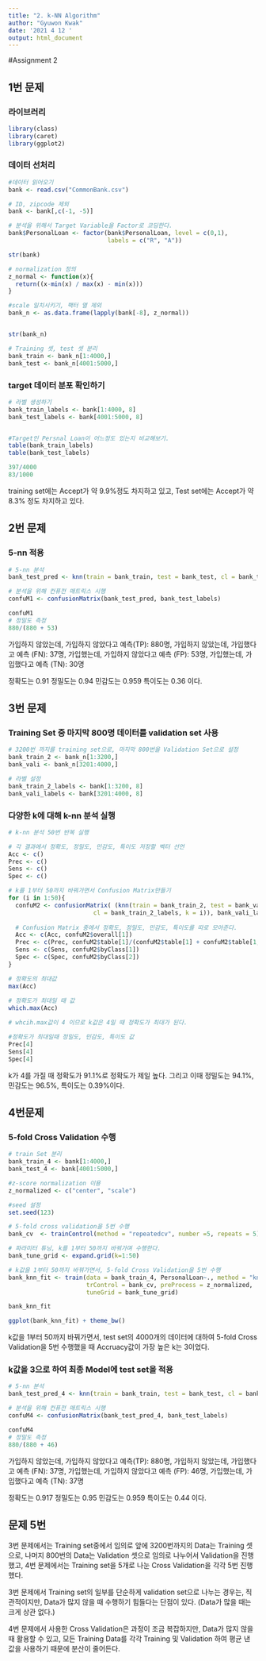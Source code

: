 ---
title: "2. k-NN Algorithm"
author: "Gyuwon Kwak"
date: '2021 4 12 '
output: html_document
---

#Assignment 2

## 1번 문제


### 라이브러리
```{r}

library(class)
library(caret)
library(ggplot2)

```

### 데이터 선처리
```{r}

#데이터 읽어오기
bank <- read.csv("CommonBank.csv")

# ID, zipcode 제외
bank <- bank[,c(-1, -5)]

# 분석을 위해서 Target Variable을 Factor로 코딩한다.
bank$PersonalLoan <- factor(bank$PersonalLoan, level = c(0,1), 
                            labels = c("R", "A"))

str(bank)

# normalization 정의
z_normal <- function(x){
  return((x-min(x) / max(x) - min(x)))
}

#scale 일치시키기, 팩터 열 제외
bank_n <- as.data.frame(lapply(bank[-8], z_normal))


str(bank_n)

# Training 셋, test 셋 분리
bank_train <- bank_n[1:4000,]
bank_test <- bank_n[4001:5000,]
```

### target 데이터 분포 확인하기
```{r}

# 라벨 생성하기
bank_train_labels <- bank[1:4000, 8]
bank_test_labels <- bank[4001:5000, 8]


#Target인 Persnal Loan이 어느정도 있는지 비교해보기.
table(bank_train_labels)
table(bank_test_labels)

397/4000
83/1000
```

training set에는 Accept가 약 9.9%정도 차지하고 있고,
Test set에는 Accept가 약 8.3% 정도 차지하고 있다.


## 2번 문제

### 5-nn 적용
```{r}

# 5-nn 분석
bank_test_pred <- knn(train = bank_train, test = bank_test, cl = bank_train_labels, k = 5)

# 분석을 위해 컨퓨전 매트릭스 시행
confuM1 <- confusionMatrix(bank_test_pred, bank_test_labels)

confuM1
# 정밀도 측정
880/(880 + 53)
```
가입하지 않았는데, 가입하지 않았다고 예측(TP): 880명,
가입하지 않았는데, 가입했다고 예측 (FN): 37명,
가입했는데, 가입하지 않았다고 예측 (FP): 53명,
가입했는데, 가입했다고 예측 (TN): 30명

정확도는 0.91
정밀도는 0.94 
민감도는 0.959
특이도는 0.36 이다.


## 3번 문제

### Training Set 중 마지막 800명 데이터를 validation set 사용
```{r}

# 3200번 까지를 training set으로, 마지막 800번을 Validation Set으로 설정
bank_train_2 <- bank_n[1:3200,]
bank_vali <- bank_n[3201:4000,]

# 라벨 설정
bank_train_2_labels <- bank[1:3200, 8]
bank_vali_labels <- bank[3201:4000, 8]
```

### 다양한 k에 대해 k-nn 분석 실행
```{r}

# k-nn 분석 50번 반복 실행

# 각 결과에서 정확도, 정밀도, 민감도, 특이도 저장할 벡터 선언
Acc <- c()
Prec <- c()
Sens <- c()
Spec <- c()

# k를 1부터 50까지 바꿔가면서 Confusion Matrix만들기
for (i in 1:50){
  confuM2 <- confusionMatrix( (knn(train = bank_train_2, test = bank_vali, 
                        cl = bank_train_2_labels, k = i)), bank_vali_labels   )
  
  # Confusion Matrix 중에서 정확도, 정밀도, 민감도, 특이도를 따로 모아준다.
  Acc <- c(Acc, confuM2$overall[1])
  Prec <- c(Prec, confuM2$table[1]/(confuM2$table[1] + confuM2$table[1,2]))
  Sens <- c(Sens, confuM2$byClass[1])
  Spec <- c(Spec, confuM2$byClass[2])
}

# 정확도의 최대값
max(Acc)
 
# 정확도가 최대일 때 값
which.max(Acc)

# whcih.max값이 4 이므로 k값은 4일 때 정확도가 최대가 된다.

#정확도가 최대일때 정밀도, 민감도, 특이도 값
Prec[4]
Sens[4]
Spec[4]

```
k가 4를 가질 때 정확도가 91.1%로 정확도가 제일 높다. 
그리고 이때 정밀도는 94.1%, 민감도는 96.5%, 특이도는 0.39%이다.


## 4번문제

### 5-fold Cross Validation 수행
```{r}
# train Set 분리
bank_train_4 <- bank[1:4000,]
bank_test_4 <- bank[4001:5000,]

#z-score normalization 이용
z_normalized <- c("center", "scale")

#seed 설정
set.seed(123)

# 5-fold cross validation을 5번 수행
bank_cv  <- trainControl(method = "repeatedcv", number =5, repeats = 5)

# 파라미터 튜닝, k를 1부터 50까지 바꿔가며 수행한다.
bank_tune_grid <- expand.grid(k=1:50)

# k값을 1부터 50까지 바꿔가면서, 5-fold Cross Validation을 5번 수행
bank_knn_fit <- train(data = bank_train_4, PersonalLoan~., method = "knn",
                      trControl = bank_cv, preProcess = z_normalized,
                      tuneGrid = bank_tune_grid)

bank_knn_fit

ggplot(bank_knn_fit) + theme_bw()
```
k값을 1부터 50까지 바꿔가면서, test set의 4000개의 데이터에 대하여
5-fold Cross Validation을 5번 수행했을 때 Accruacy값이 가장 높은 k는 3이었다.

### k값을 3으로 하여 최종 Model에 test set을 적용
```{r}

# 5-nn 분석
bank_test_pred_4 <- knn(train = bank_train, test = bank_test, cl = bank_train_labels, k = 3)

# 분석을 위해 컨퓨전 매트릭스 시행
confuM4 <- confusionMatrix(bank_test_pred_4, bank_test_labels)

confuM4
# 정밀도 측정
880/(880 + 46)

```
가입하지 않았는데, 가입하지 않았다고 예측(TP): 880명,
가입하지 않았는데, 가입했다고 예측 (FN): 37명,
가입했는데, 가입하지 않았다고 예측 (FP): 46명,
가입했는데, 가입했다고 예측 (TN): 37명

정확도는 0.917
정밀도는 0.95
민감도는 0.959
특이도는 0.44 이다.



## 문제 5번

3번 문제에서는 Training set중에서 임의로 앞에 3200번까지의 Data는 Training 셋으로,
나머지 800번의 Data는 Validation 셋으로 임의로 나누어서 Validation을 진행했고,
4번 문제에서는 Training set을 5개로 나눈 Cross Validation을 각각 5번 진행했다.

3번 문제에서 Training set의 일부를 단순하게 validation set으로 나누는 경우는,
직관적이지만, Data가 많지 않을 때 수행하기 힘들다는 단점이 있다. 
(Data가 많을 때는 크게 상관 없다.)

4번 문제에서 사용한 Cross Validation은 과정이 조금 복잡하지만,
Data가 많지 않을 때 활용할 수 있고, 모든 Training Data를 각각 Training 및
Validation 하여 평균 낸 값을 사용하기 때문에 분산이 줄어든다.




```{r}

```
